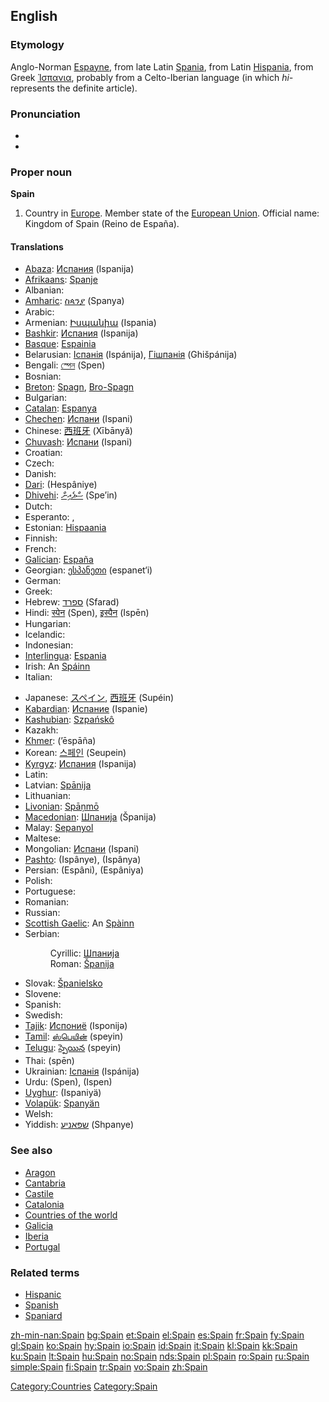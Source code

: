 {{wikipedia}}
==English==

===Etymology===
Anglo-Norman [[Espayne]], from late Latin [[Spania]], from Latin [[Hispania]], from Greek [[Ἱσπανια]], probably from a Celto-Iberian language (in which ''hi-'' represents the definite article).

===Pronunciation===
* {{IPA|/speɪn/}}
* {{rhymes|eɪn}}

===Proper noun===
'''Spain'''

# Country in [[Europe]]. Member state of the [[European Union]]. Official name: Kingdom of Spain (Reino de España).

====Translations====
{{trans-top|country in Europe}}
* [[Abaza]]: [[Испания]] (Ispanija)
* [[Afrikaans]]: [[Spanje]]
* Albanian: {{t+|sq|Spanja|xs=Albanian}}
* [[Amharic]]: [[ስጳንያ]] (Spanya)
* Arabic: {{t-|ar|اسبانيا|f|tr=Isbánya|sc=Arab}}
* Armenian: [[Իսպանիա]] (Ispania)
* [[Bashkir]]: [[Испания]] (Ispanija)
* [[Basque]]: [[Espainia]]
* Belarusian: [[Іспанія]] (Ispánija), [[Гішпанія]] (Ghišpánija) {{f}}
* Bengali: [[স্পেন]] (Spen)
* Bosnian: {{t+|bs|Španija|f}}
* [[Breton]]: [[Spagn]], [[Bro-Spagn]]
* Bulgarian: {{t+|bg|Испания|f|tr=Ispánija|sc=Cyrl}}
* [[Catalan]]: [[Espanya]] {{f}}
* [[Chechen]]: [[Испани]] (Ispani)
* Chinese: [[西班牙]] (Xībānyă)
* [[Chuvash]]: [[Испани]] (Ispani)
* Croatian: {{t+|hr|Španjolska|f}}
* Czech: {{t+|cs|Španělsko|n}}
* Danish: {{t-|da|Spanien}}
* [[Dari]]: {{fa-Arab|[[هسپانیه]]}} (Hespâniye)
* [[Dhivehi]]: [[ސްޕެއިން]] (Spe’in)
* Dutch: {{t+|nl|Spanje}}
* Esperanto: {{t+|eo|Hispanio|xs=Esperanto}}, {{t-|eo|Hispanujo|xs=Esperanto}}
* Estonian: [[Hispaania]]
* Finnish: {{t+|fi|Espanja}}
* French: {{t+|fr|Espagne|f}}
* [[Galician]]: [[España]]
* Georgian: [[ესპანეთი]] (espanet‘i)
* German: {{t+|de|Spanien|n}}
* Greek: {{t+|el|Ισπανία|f|tr=Ispanía|sc=Grek}}
* Hebrew: [[ספרד]] (Sfarad)
* Hindi: [[स्पेन]] (Spen), [[इस्पैन]] (Ispēn)
* Hungarian: {{t+|hu|Spanyolország}}
* Icelandic: {{t+|is|Spánn}}
* Indonesian: {{t+|id|Spanyol|xs=Indonesian}}
* [[Interlingua]]: [[Espania]]
* Irish: An [[Spáinn]] {{f}}
* Italian: {{t+|it|Spagna|f}}
{{trans-mid}}
* Japanese: [[スペイン]], [[西班牙]] (Supéin)
* [[Kabardian]]: [[Испание]] (Ispanie)
* [[Kashubian]]: [[Szpańskô]]
* Kazakh: {{t-|kk|Испания|tr=Ispanija|sc=Cyrl|xs=Kazakh}}
* [[Khmer]]: {{Khmr|[[អេស្បាញ]]}} (’ēspāña)
* Korean: [[스페인]] (Seupein)
* [[Kyrgyz]]: [[Испания]] (Ispanija)
* Latin: {{t+|la|Hispania|f}}
* Latvian: [[Spānija]] {{f}}
* Lithuanian: {{t+|lt|Ispanija|xs=Lithuanian}}
* [[Livonian]]: [[Spāņmō]]
* [[Macedonian]]: [[Шпанија#Macedonian|Шпанија]] (Španija) {{f}}
* Malay: [[Sepanyol]]
* Maltese: {{t-|mt|Spanja|xs=Maltese}}
* Mongolian: [[Испани]] (Ispani)
* [[Pashto]]: {{fa-Arab|[[اسپانیه]]}} (Ispânye), {{fa-Arab|[[اسپانیا]]}} (Ispânya)
* Persian: {{fa-Arab|[[اسپانی]]}} (Espâni), {{fa-Arab|[[اسپانیا]]}} (Espâniya)
* Polish: {{t+|pl|Hiszpania|f}}
* Portuguese: {{t+|pt|Espanha|f}}
* Romanian: {{t+|ro|Spania|f}}
* Russian: {{t+|ru|Испания|f|tr=Ispánija|sc=Cyrl}}
* [[Scottish Gaelic]]: An [[Spàinn]] {{f}}
* Serbian:
*: Cyrillic: [[Шпанија#Serbian|Шпанија]] {{f}}
*: Roman: [[Španija#Serbian|Španija]] {{f}}
* Slovak: [[Španielsko]] {{n}}
* Slovene: {{t+|sl|Španija|f}}
* Spanish: {{t+|es|España|f}}
* Swedish: {{t+|sv|Spanien}}
* [[Tajik]]: [[Испониё]] (Isponijə)
* [[Tamil]]: [[ஸ்பெயின்]] (speyin)
* [[Telugu]]: [[స్పెయిన]] (speyin)
* Thai: {{Thai|[[สเปน]]}} (spēn)
* Ukrainian: [[Іспанія]] (Ispánija) {{f}}
* Urdu: {{ur-Arab|[[سپین]]}} (Spen), {{ur-Arab|[[اسپین]]}} (Ispen)
* [[Uyghur]]: {{ug-Arab|[[ﺋىسپانىيە]]}} (Ispaniyä)
* [[Volapük]]: [[Spanyän]]
* Welsh: {{t-|cy|Sbaen|f|xs=Welsh}}
* Yiddish: [[שפּאַניע]] (Shpanye)
{{trans-bottom}}

===See also===
* [[Aragon]]
* [[Cantabria]]
* [[Castile]]
* [[Catalonia]]
* [[Appendix:Countries of the world|Countries of the world]]
* [[Galicia]]
* [[Iberia]]
* [[Portugal]]

===Related terms===
* [[Hispanic]]
* [[Spanish]]
* [[Spaniard]]

[[Category:Countries]]
[[Category:Spain]]

[[zh-min-nan:Spain]]
[[bg:Spain]]
[[et:Spain]]
[[el:Spain]]
[[es:Spain]]
[[fr:Spain]]
[[fy:Spain]]
[[gl:Spain]]
[[ko:Spain]]
[[hy:Spain]]
[[io:Spain]]
[[id:Spain]]
[[it:Spain]]
[[kl:Spain]]
[[kk:Spain]]
[[ku:Spain]]
[[lt:Spain]]
[[hu:Spain]]
[[no:Spain]]
[[nds:Spain]]
[[pl:Spain]]
[[ro:Spain]]
[[ru:Spain]]
[[simple:Spain]]
[[fi:Spain]]
[[tr:Spain]]
[[vo:Spain]]
[[zh:Spain]]